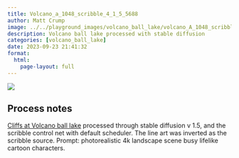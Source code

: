 ```yaml
---
title: Volcano_a_1048_scribble_4_1_5_5688
author: Matt Crump
image: ../../playground_images/volcano_ball_lake/volcano_A_1048_scribble_4_1_5_5688.jpeg
description: Volcano ball lake processed with stable diffusion
categories: [volcano_ball_lake]
date: 2023-09-23 21:41:32
format:
  html:
    page-layout: full
---
```


![](../../playground_images/volcano_ball_lake/volcano_A_1048_scribble_4_1_5_5688.jpeg)

## Process notes

[Cliffs at Volcano ball lake](https://www.crumplab.com/things/things/commissions/The_Cliffs_Of_Volcano_Ball_Lake.html) processed through stable diffusion v 1.5, and the scribble control net with default scheduler. The line art was inverted as the scribble source. Prompt: photorealistic 4k landscape scene busy lifelike cartoon characters.

